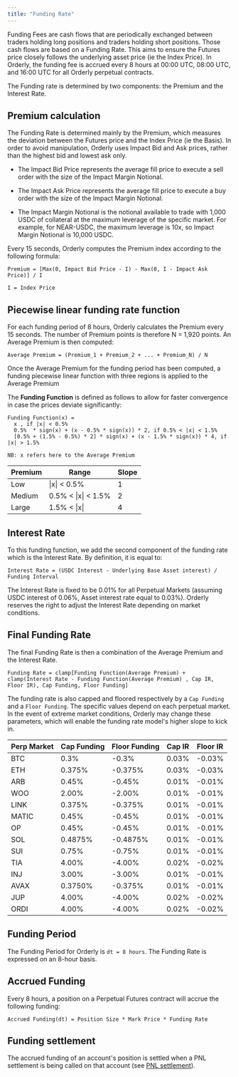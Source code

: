 ```yaml
---
title: "Funding Rate"
---
```


Funding Fees are cash flows that are periodically exchanged between traders holding long positions and traders holding short positions. Those cash flows are based on a Funding Rate. This aims to ensure the Futures price closely follows the underlying asset price (ie the Index Price). In Orderly, the funding fee is accrued every 8 hours at 00:00 UTC, 08:00 UTC, and 16:00 UTC for all Orderly perpetual contracts.

The Funding rate is determined by two components: the Premium and the Interest Rate.

## Premium calculation 

The Funding Rate is determined mainly by the Premium, which measures the deviation between the Futures price and the Index Price (ie the Basis). In order to avoid manipulation, Orderly uses Impact Bid and Ask prices, rather than the highest bid and lowest ask only.

* The Impact Bid Price represents the average fill price to execute a sell order with the size of the Impact Margin Notional.

* The Impact Ask Price represents the average fill price to execute a buy order with the size of the Impact Margin Notional.

* The Impact Margin Notional is the notional available to trade with 1,000 USDC of collateral at the maximum leverage of the specific market. For example, for NEAR-USDC, the maximum leverage is 10x, so Impact Margin Notional is 10,000 USDC.

Every 15 seconds, Orderly computes the Premium index according to the following formula:

```
Premium = [Max(0, Impact Bid Price - I) - Max(0, I - Impact Ask Price)] / I

I = Index Price
```

## Piecewise linear funding rate function

For each funding period of 8 hours, Orderly calculates the Premium every 15 seconds. The number of Premium points is therefore N = 1,920 points. An Average Premium is then computed: 

```
Average Premium = (Premium_1 + Premium_2 + ... + Premium_N) / N
```

Once the Average Premium for the funding period has been computed, a funding piecewise linear function with three regions is applied to the Average Premium

The **Funding Function** is defined as follows to allow for faster convergence in case the prices deviate significantly:

```
Funding Function(x) =
  x , if |x| < 0.5% 
  0.5%  * sign(x) + (x - 0.5% * sign(x)) * 2, if 0.5% < |x| < 1.5%
  [0.5% + (1.5% - 0.5%) * 2] * sign(x) + (x - 1.5% * sign(x)) * 4, if |x| > 1.5%
  
NB: x refers here to the Average Premium
```

| Premium | Range              | Slope |
| ------- | ------------------ | ----- |
| Low     | \|x\| < 0.5%        | 1     |
| Medium  | 0.5% < \|x\| < 1.5% | 2     |
| Large   | 1.5% < \|x\|        | 4     |

## Interest Rate

To this funding function, we add the second component of the funding rate which is the Interest Rate. By definition, it is equal to: 

```
Interest Rate = (USDC Interest - Underlying Base Asset interest) / Funding Interval
```

The Interest Rate is fixed to be 0.01% for all Perpetual Markets (assuming USDC interest of 0.06%, Asset interest rate equal to 0.03%). Orderly reserves the right to adjust the Interest Rate depending on market conditions.

## Final Funding Rate

The final Funding Rate is then a combination of the Average Premium and the Interest Rate. 

```
Funding Rate = clamp[Funding Function(Average Premium) + clamp(Interest Rate - Funding Function(Average Premium) , Cap IR, Floor IR), Cap Funding, Floor Funding]
```

The funding rate is also capped and floored respectively by a `Cap Funding` and a `Floor Funding`. The specific values depend on each perpetual market. In the event of extreme market conditions, Orderly may change these parameters, which will enable the funding rate model's higher slope to kick in.

| Perp Market | Cap Funding | Floor Funding | Cap IR | Floor IR |
| ----------- | ----------- | ------------- | ----------- | ------------- |
| BTC         | 0.3%        | \-0.3%        | 0.03%        | \-0.03%        |
| ETH         | 0.375%      | \-0.375%      | 0.03%      | \-0.03%      |
| ARB        | 0.45%       | \-0.45%       | 0.01%       | \-0.01%       |
| WOO        | 2.00%       | \-2.00%       | 0.01%        | \-0.01%       |
| LINK        | 0.375%       | \-0.375%       | 0.01%        | \-0.01%       |
| MATIC        | 0.45%       | \-0.45%       | 0.01%        | \-0.01%       |
| OP        | 0.45%       | \-0.45%       | 0.01%        | \-0.01%       |
| SOL         | 0.4875%      | \-0.4875%      | 0.01%      | \-0.01%     |
| SUI         | 0.75%      | \-0.75%      | 0.01%       | \-0.01%      |
| TIA         | 4.00%      | \-4.00%      | 0.02%       | \-0.02%     |
| INJ         | 3.00%      | \-3.00%      | 0.01%       | \-0.01%     |
| AVAX         | 0.3750%      | \-0.375%      | 0.01%       | \-0.01%     |
| JUP         | 4.00%      | \-4.00%      | 0.02%       | \-0.02%     |
| ORDI         | 4.00%      | \-4.00%      | 0.02%       | \-0.02%     

## Funding Period

The Funding Period for Orderly is `dt = 8 hours`. The Funding Rate is expressed on an 8-hour basis.

## Accrued Funding

Every 8 hours, a position on a Perpetual Futures contract will accrue the following funding: 

```
Accrued Funding(dt) = Position Size * Mark Price * Funding Rate
```

## Funding settlement

The accrued funding of an account's position is settled when a PNL settlement is being called on that account (see [PNL settlement](/trade-on-orderly/perpetual-futures/margin-leverage-and-pnl#pnl-settlement)).